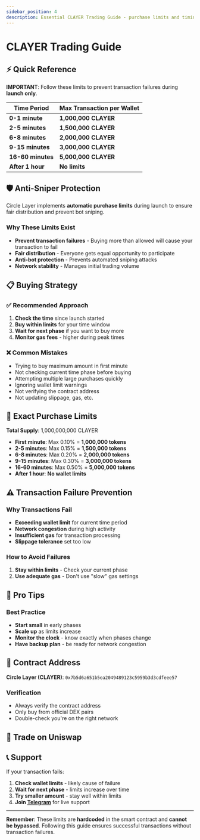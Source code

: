 ```yaml
---
sidebar_position: 4
description: Essential CLAYER Trading Guide - purchase limits and timing to prevent transaction failures during Circle Layer token launch.
---
```



# CLAYER Trading Guide

## ⚡ Quick Reference

**IMPORTANT**: Follow these limits to prevent transaction failures during **launch only**.

<table className="launch-guide-table">
  <thead>
    <tr>
      <th>Time Period</th>
      <th>Max Transaction per Wallet</th>
    </tr>
  </thead>
  <tbody>
    <tr>
      <td><strong>0-1 minute</strong></td>
      <td><strong>1,000,000 CLAYER</strong></td>
    </tr>
    <tr>
      <td><strong>2-5 minutes</strong></td>
      <td><strong>1,500,000 CLAYER</strong></td>
    </tr>
    <tr>
      <td><strong>6-8 minutes</strong></td>
      <td><strong>2,000,000 CLAYER</strong></td>
    </tr>
    <tr>
      <td><strong>9-15 minutes</strong></td>
      <td><strong>3,000,000 CLAYER</strong></td>
    </tr>
    <tr>
      <td><strong>16-60 minutes</strong></td>
      <td><strong>5,000,000 CLAYER</strong></td>
    </tr>
    <tr>
      <td><strong>After 1 hour</strong></td>
      <td><strong>No limits</strong></td>
    </tr>
  </tbody>
</table>

## 🛡️ Anti-Sniper Protection

Circle Layer implements **automatic purchase limits** during launch to ensure fair distribution and prevent bot sniping.

### Why These Limits Exist
- **Prevent transaction failures** - Buying more than allowed will cause your transaction to fail
- **Fair distribution** - Everyone gets equal opportunity to participate  
- **Anti-bot protection** - Prevents automated sniping attacks
- **Network stability** - Manages initial trading volume

## 📋 Buying Strategy

### ✅ **Recommended Approach**
1. **Check the time** since launch started
2. **Buy within limits** for your time window
3. **Wait for next phase** if you want to buy more
4. **Monitor gas fees** - higher during peak times

### ❌ **Common Mistakes**
- Trying to buy maximum amount in first minute
- Not checking current time phase before buying
- Attempting multiple large purchases quickly
- Ignoring wallet limit warnings
- Not verifying the contract address
- Not updating slippage, gas, etc.

## 🔢 Exact Purchase Limits

**Total Supply**: 1,000,000,000 CLAYER

- **First minute**: Max 0.10% = **1,000,000 tokens**
- **2-5 minutes**: Max 0.15% = **1,500,000 tokens**  
- **6-8 minutes**: Max 0.20% = **2,000,000 tokens**
- **9-15 minutes**: Max 0.30% = **3,000,000 tokens**
- **16-60 minutes**: Max 0.50% = **5,000,000 tokens**
- **After 1 hour**: **No wallet limits**

## ⚠️ Transaction Failure Prevention

### Why Transactions Fail
- **Exceeding wallet limit** for current time period
- **Network congestion** during high activity
- **Insufficient gas** for transaction processing
- **Slippage tolerance** set too low

### How to Avoid Failures
1. **Stay within limits** - Check your current phase
2. **Use adequate gas** - Don't use "slow" gas settings

## 🎯 Pro Tips

### Best Practice
- **Start small** in early phases
- **Scale up** as limits increase
- **Monitor the clock** - know exactly when phases change
- **Have backup plan** - be ready for network congestion


## 🔗 Contract Address

**Circle Layer (CLAYER)**: `0x7b5d6a651b5ea2049489123c5959b3d3cdfeee57`

### Verification
- Always verify the contract address
- Only buy from official DEX pairs
- Double-check you're on the right network

## 🦄 Trade on Uniswap

<UniswapBuyButton />

## 📞 Support

If your transaction fails:
1. **Check wallet limits** - likely cause of failure
2. **Wait for next phase** - limits increase over time  
3. **Try smaller amount** - stay well within limits
4. **Join [Telegram](https://t.me/circlelayer)** for live support

---

**Remember**: These limits are **hardcoded** in the smart contract and **cannot be bypassed**. Following this guide ensures successful transactions without transaction failures. 